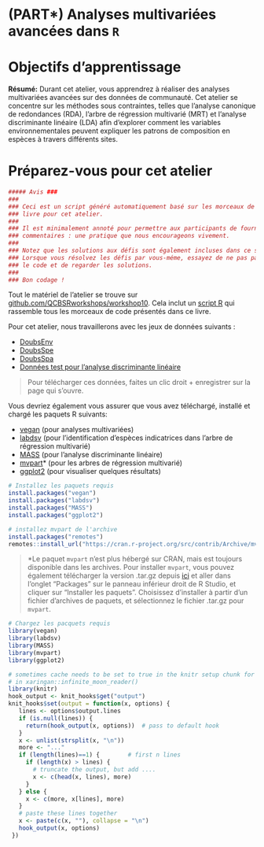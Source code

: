 # (PART\*) Analyses multivariées avancées dans `R` {-}

# Objectifs d'apprentissage

**Résumé:** Durant cet atelier, vous apprendrez à réaliser des analyses
multivariées avancées sur des données de communauté. Cet atelier se
concentre sur les méthodes sous contraintes, telles que l'analyse
canonique de redondances (RDA), l'arbre de régression multivarié (MRT)
et l'analyse discriminante linéaire (LDA) afin d'explorer comment les
variables environnementales peuvent expliquer les patrons de composition
en espèces à travers différents sites.

# Préparez-vous pour cet atelier

```r
##### Avis ###
###                                                                             #
### Ceci est un script généré automatiquement basé sur les morceaux de code du  #
### livre pour cet atelier.                                                     #
###                                                                             #
### Il est minimalement annoté pour permettre aux participants de fournir leurs #
### commentaires : une pratique que nous encourageons vivement.                 #
###                                                                             #
### Notez que les solutions aux défis sont également incluses dans ce script.   #
### Lorsque vous résolvez les défis par vous-méme, essayez de ne pas parcourir  #
### le code et de regarder les solutions.                                       #
###                                                                             # 
### Bon codage !                                                               #

```

Tout le matériel de l'atelier se trouve sur [github.com/QCBSRworkshops/workshop10](https://github.com/QCBSRworkshops/workshop10). Cela inclut un [script R](https://qcbsrworkshops.github.io/workshop10/book-fr/workshop10-script-fr.R) qui rassemble tous les morceaux de code présentés dans ce livre.

Pour cet atelier, nous travaillerons avec les jeux de données suivants :
  
* [DoubsEnv](https://raw.githubusercontent.com/QCBSRworkshops/workshop10/main/pres-en/data/doubsenv.csv)  
* [DoubsSpe](https://raw.githubusercontent.com/QCBSRworkshops/workshop10/main/pres-en/data/doubsspe.csv)  
* [DoubsSpa](https://raw.githubusercontent.com/QCBSRworkshops/workshop10/main/pres-en/data/doubsspa.csv)  
* [Données test pour l'analyse discriminante linéaire](https://raw.githubusercontent.com/QCBSRworkshops/workshop10/main/pres-fr/data/classifyme.csv)  
  
> Pour télécharger ces données, faites un clic droit + enregistrer sur la page qui s'ouvre.

Vous devriez également vous assurer que vous avez téléchargé, installé et chargé les paquets R suivants:
 
* [vegan](https://cran.r-project.org/package=vegan) (pour
      analyses multivariées)
* [labdsv](https://cran.r-project.org/package=labdsv) (pour l'identification d'espèces indicatrices dans l'arbre de régression multivarié)
* [MASS](https://cran.r-project.org/package=MASS) (pour l'analyse discriminante linéaire)
* [mvpart](https://cran.r-project.org/src/contrib/Archive/mvpart/mvpart_1.6-2.tar.gz)* (pour les arbres de régression multivarié)
* [ggplot2](https://cran.r-project.org/package=ggplot2) (pour visualiser quelques résultats)

```r
# Installez les paquets requis
install.packages("vegan")
install.packages("labdsv")
install.packages("MASS")
install.packages("ggplot2")

# installez mvpart de l'archive
install.packages("remotes")
remotes::install_url("https://cran.r-project.org/src/contrib/Archive/mvpart/mvpart_1.6-2.tar.gz")
```

> *Le paquet `mvpart` n'est plus hébergé sur CRAN, mais est toujours disponible dans les archives. Pour installer `mvpart`, vous pouvez également télécharger la version .tar.gz depuis [ici](https://cran.r-project.org/src/contrib/Archive/mvpart/mvpart_1.6-2.tar.gz) et aller dans l'onglet "Packages" sur le panneau inférieur droit de R Studio, et cliquer sur "Installer les paquets". Choisissez d'installer à partir d'un fichier d'archives de paquets, et sélectionnez le fichier .tar.gz pour `mvpart`.

```r
# Chargez les pacquets requis
library(vegan)
library(labdsv)
library(MASS)
library(mvpart)
library(ggplot2)
```

```r
# sometimes cache needs to be set to true in the knitr setup chunk for this to take effect
# in xaringan::infinite_moon_reader()
library(knitr)
hook_output <- knit_hooks$get("output")
knit_hooks$set(output = function(x, options) {
   lines <- options$output.lines
   if (is.null(lines)) {
     return(hook_output(x, options))  # pass to default hook
   }
   x <- unlist(strsplit(x, "\n"))
   more <- "..."
   if (length(lines)==1) {        # first n lines
     if (length(x) > lines) {
       # truncate the output, but add ....
       x <- c(head(x, lines), more)
     }
   } else {
     x <- c(more, x[lines], more)
   }
   # paste these lines together
   x <- paste(c(x, ""), collapse = "\n")
   hook_output(x, options)
 })
```
